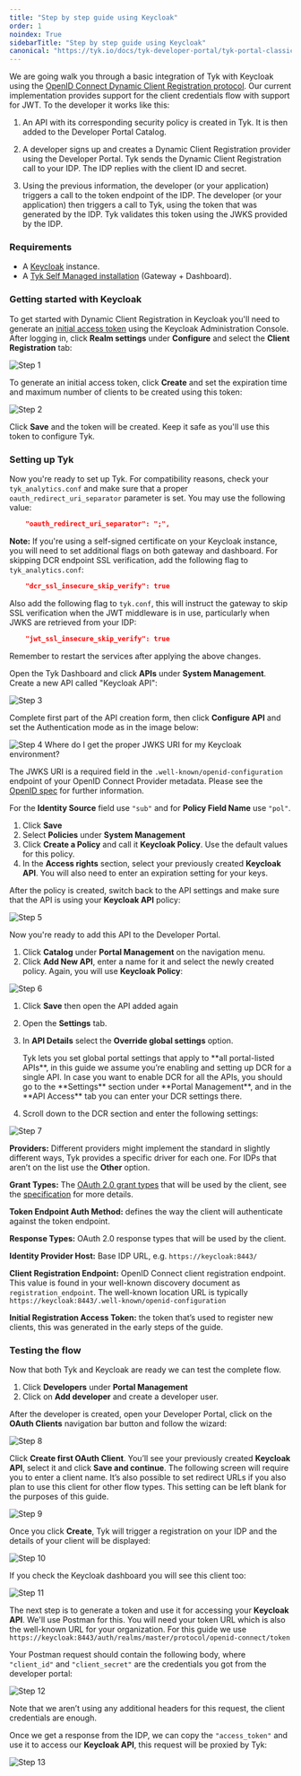 ```yaml
---
title: "Step by step guide using Keycloak"
order: 1
noindex: True
sidebarTitle: "Step by step guide using Keycloak"
canonical: "https://tyk.io/docs/tyk-developer-portal/tyk-portal-classic/keycloak-dcr"
---
```



<LegacyClassicPortalApi/>

We are going walk you through a basic integration of Tyk with Keycloak using the [OpenID Connect Dynamic Client Registration protocol](https://tools.ietf.org/html/rfc7591). Our current implementation provides support for the client credentials flow with support for <Tooltip tip="JSON Web Tokens">JWT</Tooltip>. To the developer it works like this:

1. An API with its corresponding security policy is created in Tyk. It is then added to the Developer Portal Catalog.

2. A developer signs up and creates a Dynamic Client Registration provider using the Developer Portal.
Tyk sends the Dynamic Client Registration call to your <Tooltip tip="Identity Provider">IDP</Tooltip>. The IDP replies with the client ID and secret.

3. Using the previous information, the developer (or your application) triggers a call to the token endpoint of the IDP.
The developer (or your application) then triggers a call to Tyk, using the token that was generated by the IDP. Tyk validates this token using the <Tooltip tip="JSON Web Key Sets">JWKS</Tooltip> provided by the IDP.

### Requirements

- A [Keycloak](https://www.keycloak.org/) instance.
- A [Tyk Self Managed installation](/tyk-self-managed/install) (Gateway + Dashboard).

### Getting started with Keycloak

To get started with Dynamic Client Registration in Keycloak you'll need to generate an [initial access token](https://openid.net/specs/openid-connect-registration-1_0.html#Terminology) using the Keycloak Administration Console. After logging in, click **Realm settings**  under **Configure** and select the **Client Registration** tab:

<img src="/img/dcr/keycloak/step_1.png" alt="Step 1" />

To generate an initial access token, click **Create** and set the expiration time and maximum number of clients to be created using this token:

<img src="/img/dcr/keycloak/step_2.png" alt="Step 2" />

Click **Save** and the token will be created. Keep it safe as you'll use this token to configure Tyk.

### Setting up Tyk

Now you're ready to set up Tyk. For compatibility reasons, check your `tyk_analytics.conf` and make sure that a proper `oauth_redirect_uri_separator` parameter is set. You may use the following value:

```json
    "oauth_redirect_uri_separator": ";",
```

**Note:** If you're using a self-signed certificate on your Keycloak instance, you will need to set additional flags on both gateway and dashboard. For skipping DCR endpoint SSL verification, add the following flag to `tyk_analytics.conf`:

```json
    "dcr_ssl_insecure_skip_verify": true
```

Also add the following flag to `tyk.conf`, this will instruct the gateway to skip SSL verification when the JWT middleware is in use, particularly when JWKS are retrieved from your IDP:

```json
    "jwt_ssl_insecure_skip_verify": true
```

Remember to restart the services after applying the above changes.

Open the Tyk Dashboard and click **APIs** under **System Management**. Create a new API called "Keycloak API":

<img src="/img/dcr/keycloak/step_3.png" alt="Step 3" />

Complete first part of the API creation form, then click **Configure API** and set the Authentication mode as in the image below:

<img src="/img/dcr/keycloak/step_4.png" alt="Step 4" />


<Note>
Where do I get the proper JWKS URI for my Keycloak environment?

The JWKS URI is a required field in the `.well-known/openid-configuration` endpoint of your OpenID Connect Provider metadata. Please see the [OpenID spec](https://openid.net/specs/openid-connect-discovery-1_0.html#ProviderConfigurationResponse) for further information.
</Note>




For the **Identity Source** field use `"sub"` and for **Policy Field Name** use `"pol"`.

1. Click **Save** 
2. Select **Policies** under **System Management**
3. Click **Create a Policy** and call it **Keycloak Policy**. Use the default values for this policy.
4. In the **Access rights** section, select your previously created **Keycloak API**. You will also need to enter an expiration setting for your keys.

After the policy is created, switch back to the API settings and make sure that the API is using your **Keycloak API** policy:

<img src="/img/dcr/keycloak/step_5.png" alt="Step 5" />

Now you're ready to add this API to the Developer Portal. 
1. Click **Catalog** under **Portal Management** on the navigation menu. 
2. Click **Add New API**, enter a name for it and select the newly created policy. Again, you will use **Keycloak Policy**:

<img src="/img/dcr/keycloak/step_6.png" alt="Step 6" />

1. Click **Save** then open the API added again
2. Open the **Settings** tab. 
3. In **API Details** select the **Override global settings** option.



    <Note>
    Tyk lets you set global portal settings that apply to **all portal-listed APIs**, in this guide we assume you’re enabling and setting up DCR for a single API. In case you want to enable DCR for all the APIs, you should go to the **Settings** section under **Portal Management**, and in the **API Access** tab you can enter your DCR settings there.
    </Note>


4. Scroll down to the DCR section and enter the following settings:

<img src="/img/dcr/keycloak/step_7.png" alt="Step 7" />

**Providers:** Different providers might implement the standard in slightly different ways, Tyk provides a specific driver for each one. For IDPs that aren’t on the list use the **Other** option.

**Grant Types:** The [OAuth 2.0 grant types](/api-management/authentication/oauth-2) that will be used by the client, see the [specification](https://openid.net/specs/openid-connect-registration-1_0.html#rfc.section.2) for more details.

**Token Endpoint Auth Method:** defines the way the client will authenticate against the token endpoint.

**Response Types:** OAuth 2.0 response types that will be used by the client.

**Identity Provider Host:** Base IDP URL, e.g. `https://keycloak:8443/`

**Client Registration Endpoint:** OpenID Connect client registration endpoint. This value is found in your well-known discovery document as `registration_endpoint`. The well-known location URL is typically `https://keycloak:8443/.well-known/openid-configuration`

**Initial Registration Access Token:** the token that’s used to register new clients, this was generated in the early steps of the guide.

### Testing the flow

Now that both Tyk and Keycloak are ready we can test the complete flow. 

1. Click **Developers** under **Portal Management**
2. Click on **Add developer** and create a developer user.

After the developer is created, open your Developer Portal, click on the **OAuth Clients** navigation bar button and follow the wizard:

<img src="/img/dcr/keycloak/step_8.png" alt="Step 8" />

Click **Create first OAuth Client**. You’ll see your previously created **Keycloak API**, select it and click **Save and continue**. The following screen will require you to enter a client name. It’s also possible to set redirect URLs if you also plan to use this client for other flow types. This setting can be left blank for the purposes of this guide.

<img src="/img/dcr/keycloak/step_9.png" alt="Step 9" />

Once you click **Create**, Tyk will trigger a registration on your IDP and the details of your client will be displayed:

<img src="/img/dcr/keycloak/step_10.png" alt="Step 10" />

If you check the Keycloak dashboard you will see this client too:

<img src="/img/dcr/keycloak/step_11.png" alt="Step 11" />

The next step is to generate a token and use it for accessing your **Keycloak API**. We'll use Postman for this. You will need your token URL which is also the well-known URL for your organization.
For this guide we use `https://keycloak:8443/auth/realms/master/protocol/openid-connect/token`

Your Postman request should contain the following body, where `"client_id"` and `"client_secret"` are the credentials you got from the developer portal:

<img src="/img/dcr/keycloak/step_12.png" alt="Step 12" />

Note that we aren’t using any additional headers for this request, the client credentials are enough.

Once we get a response from the IDP, we can copy the `"access_token"` and use it to access our **Keycloak API**, this request will be proxied by Tyk:

<img src="/img/dcr/keycloak/step_13.png" alt="Step 13" />
